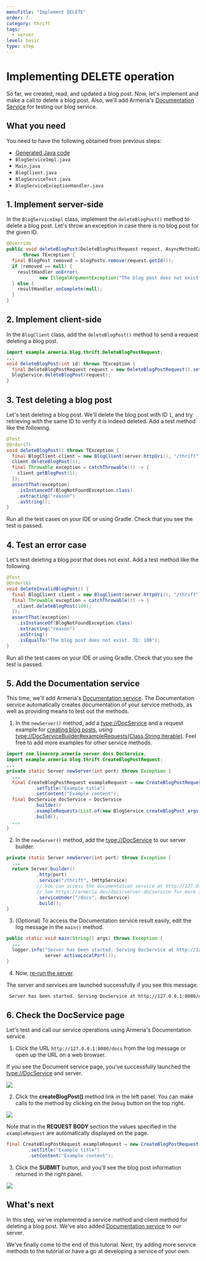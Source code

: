 ```yaml
---
menuTitle: "Implement DELETE"
order: 7
category: thrift
tags:
  - server
level: basic
type: step
---
```


# Implementing DELETE operation

So far, we created, read, and updated a blog post.
Now, let's implement and make a call to delete a blog post.
Also, we'll add Armeria's [Documentation Service](/docs/server-docservice) for testing our blog service.

<TutorialSteps current={7} />

## What you need

You need to have the following obtained from previous steps:

- [Generated Java code](/tutorials/thrift/blog/create-service#2-compile-the-thrift-file)
- `BlogServiceImpl.java`
- `Main.java`
- `BlogClient.java`
- `BlogServiceTest.java`
- `BlogServiceExceptionHandler.java`

## 1. Implement server-side

In the `BlogServiceImpl` class, implement the `deleteBlogPost()` method to delete a blog post.
Let's throw an exception in case there is no blog post for the given ID.

```java filename=BlogServiceImpl.java
@Override
public void deleteBlogPost(DeleteBlogPostRequest request, AsyncMethodCallback<Void> resultHandler)
      throws TException {
  final BlogPost removed = blogPosts.remove(request.getId());
  if (removed == null) {
    resultHandler.onError(
            new IllegalArgumentException("The blog post does not exist. ID: " + request.getId()));
  } else {
    resultHandler.onComplete(null);
  }
}
```

## 2. Implement client-side

In the `BlogClient` class, add the `deleteBlogPost()` method to send a request deleting a blog post.

```java filename=BlogClient.java
import example.armeria.blog.thrift.DeleteBlogPostRequest;
...
void deleteBlogPost(int id) throws TException {
  final DeleteBlogPostRequest request = new DeleteBlogPostRequest().setId(id);
  blogService.deleteBlogPost(request);
}
```

## 3. Test deleting a blog post

Let's test deleting a blog post.
We'll delete the blog post with ID `1`, and try retrieving with the same ID to verify it is indeed deleted.
Add a test method like the following.

```java filename=BlogServiceTest.java
@Test
@Order(7)
void deleteBlogPost() throws TException {
  final BlogClient client = new BlogClient(server.httpUri(), "/thrift");
  client.deleteBlogPost(1);
  final Throwable exception = catchThrowable(() -> {
    client.getBlogPost(1);
  });
  assertThat(exception)
    .isInstanceOf(BlogNotFoundException.class)
    .extracting("reason")
    .asString();
}
```

Run all the test cases on your IDE or using Gradle.
Check that you see the test is passed.

## 4. Test an error case

Let's test deleting a blog post that does not exist.
Add a test method like the following.

```java filename=BlogServiceTest.java
@Test
@Order(8)
void deleteInvalidBlogPost() {
  final BlogClient client = new BlogClient(server.httpUri(), "/thrift");
  final Throwable exception = catchThrowable(() -> {
    client.deleteBlogPost(100);
  });
  assertThat(exception)
    .isInstanceOf(BlogNotFoundException.class)
    .extracting("reason")
    .asString()
    .isEqualTo("The blog post does not exist. ID: 100");
}
```

Run all the test cases on your IDE or using Gradle.
Check that you see the test is passed.

## 5. Add the Documentation service

This time, we'll add Armeria's [Documentation service](/docs/server-docservice).
The Documentation service automatically creates documentation of your service methods, as well as providing means to test out the methods.

1. In the `newServer()` method, add a <type://DocService> and a request example for [creating blog posts](/tutorials/thrift/blog/implement-create),
  using <type://DocServiceBuilder#exampleRequests(Class,String,Iterable)>. Feel free to add more examples for other service methods.
  ```java filename=Main.java
  import com.linecorp.armeria.server.docs.DocService;
  import example.armeria.blog.thrift.CreateBlogPostRequest;
  ...
  private static Server newServer(int port) throws Exception {
    ...
    final CreateBlogPostRequest exampleRequest = new CreateBlogPostRequest()
            .setTitle("Example title")
            .setContent("Example content");
    final DocService docService = DocService
            .builder()
            .exampleRequests(List.of(new BlogService.createBlogPost_args(exampleRequest)))
            .build();
    ...
  }
  ```
2. In the `newServer()` method, add the <type://DocService> to our server builder.
  ```java filename=Main.java highlight=5
  private static Server newServer(int port) throws Exception {
    ...
    return Server.builder()
             .http(port)
             .service("/thrift", tHttpService)
             // You can access the documentation service at http://127.0.0.1:8080/docs.
             // See https://armeria.dev/docs/server-docservice for more information.
             .serviceUnder("/docs", docService)
             .build();
  }
  ```

3. (Optional) To access the Documentation service result easily, edit the log message in the `main()` method.
  ```java filename=Main.java highlight=2
  public static void main(String[] args) throws Exception {
    ...
    logger.info("Server has been started. Serving DocService at http://127.0.0.1:{}/docs",
                server.activeLocalPort());
  }
  ```
4. Now, [re-run the server](/tutorials/thrift/blog/run-server#2-run-the-server).

  The server and services are launched successfully if you see this message.
  ```bash
   Server has been started. Serving DocService at http://127.0.0.1:8080/docs
  ```

## 6. Check the DocService page

Let's test and call our service operations using Armeria's Documentation service.

1. Click the URL `http://127.0.0.1:8080/docs` from the log message or open up the URL on a web browser.

  If you see the Document service page, you've successfully launched the <type://DocService> and server.

  ![](../../../../images/tutorial_blogservice_thrift_docservice_start.png)

2. Click the **createBlogPost()** method link in the left panel. You can make calls to the method by clicking on the `Debug` button on the top right.

  ![](../../../../images/tutorial_blogservice_thrift_reqex.png)

  Note that in the **REQUEST BODY** section the values specified in the `exampleRequest` are automatically displayed on the page.

  ```java filename=Main.java
  final CreateBlogPostRequest exampleRequest = new CreateBlogPostRequest()
          .setTitle("Example title")
          .setContent("Example content");
  ```

3. Click the **SUBMIT** button, and you'll see the blog post information returned in the right panel.

  ![](../../../../images/tutorial_blogservice_thrift_return.png)

## What's next

In this step, we've implemented a service method and client method for deleting a blog post.
We've also added [Documentation service](/docs/server-docservice) to our server.

We've finally come to the end of this tutorial.
Next, try adding more service methods to the tutorial or have a go at developing a service of your own.

<TutorialSteps current={7} />
